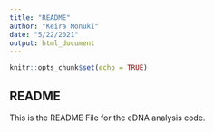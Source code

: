 ```yaml
---
title: "README"
author: "Keira Monuki"
date: "5/22/2021"
output: html_document
---
```


```r
knitr::opts_chunk$set(echo = TRUE)
```

## README

This is the README File for the eDNA analysis code. 

